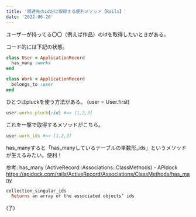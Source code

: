 ```yaml
---
title: '関連先のidだけ取得する便利メソッド【Rails】'
date: '2022-06-26'
---
```


ユーザーが持ってる〇〇（例えば作品）のidを取得したいときがある。

コード的には下記の状態。

```ruby
class User < ApplicationRecord
  has_many :works
end
```

```ruby
class Work < ApplicationRecord
  belongs_to :user
end
```

ひとつはpluckを使う方法がある。
(user = User.first)

```ruby
user.works.pluck(:id) #=> [1,2,3]
```

これを一撃で取得するメソッドがこちら。

```ruby
user.work_ids #=> [1,2,3]
```

has_manyすると「has_manyしているテーブルの単数形_ids」というメソッドが生えるみたい。便利！

参考: has_many (ActiveRecord::Associations::ClassMethods) - APIdock
https://apidock.com/rails/ActiveRecord/Associations/ClassMethods/has_many

```ruby
collection_singular_ids
  Returns an array of the associated objects’ ids
```

(了)
